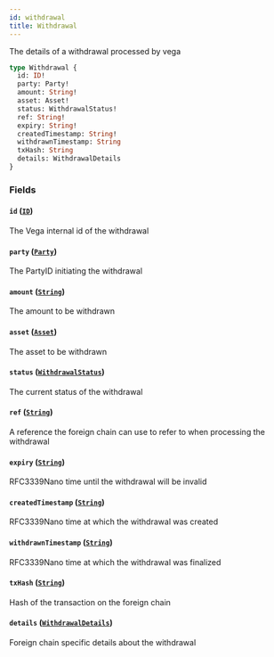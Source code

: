 ```yaml
---
id: withdrawal
title: Withdrawal
---
```



The details of a withdrawal processed by vega

```graphql
type Withdrawal {
  id: ID!
  party: Party!
  amount: String!
  asset: Asset!
  status: WithdrawalStatus!
  ref: String!
  expiry: String!
  createdTimestamp: String!
  withdrawnTimestamp: String
  txHash: String
  details: WithdrawalDetails
}
```


### Fields

#### `id` ([`ID`](/docs/mainnet/graphql/scalars/id))

The Vega internal id of the withdrawal


#### `party` ([`Party`](/docs/mainnet/graphql/objects/party))

The PartyID initiating the withdrawal


#### `amount` ([`String`](/docs/mainnet/graphql/scalars/string))

The amount to be withdrawn


#### `asset` ([`Asset`](/docs/mainnet/graphql/objects/asset))

The asset to be withdrawn


#### `status` ([`WithdrawalStatus`](/docs/mainnet/graphql/enums/withdrawal-status))

The current status of the withdrawal


#### `ref` ([`String`](/docs/mainnet/graphql/scalars/string))

A reference the foreign chain can use to refer to when processing the withdrawal


#### `expiry` ([`String`](/docs/mainnet/graphql/scalars/string))

RFC3339Nano time until the withdrawal will be invalid


#### `createdTimestamp` ([`String`](/docs/mainnet/graphql/scalars/string))

RFC3339Nano time at which the withdrawal was created


#### `withdrawnTimestamp` ([`String`](/docs/mainnet/graphql/scalars/string))

RFC3339Nano time at which the withdrawal was finalized


#### `txHash` ([`String`](/docs/mainnet/graphql/scalars/string))

Hash of the transaction on the foreign chain


#### `details` ([`WithdrawalDetails`](/docs/mainnet/graphql/unions/withdrawal-details))

Foreign chain specific details about the withdrawal




